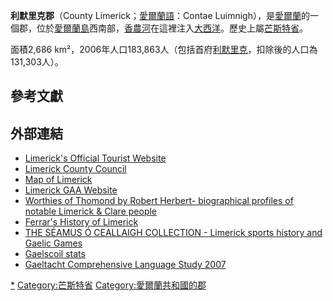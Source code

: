 {{Unreferenced|time=2018-09-08T14:18:03+00:00}}
{{Link style|time=2015-12-13T12:38:54+00:00}}
{{Infobox settlement
|name                   = 利默里克郡
|other_name             = <small>''Contae Luimnigh''</small>
|image_shield           =
|motto = ''Cuimhnigh ar Luimneach''{{spaces|2}}<small>([[Irish_language|Irish]])</small><br>"Remember Limerick"
|image_map              = Island_of_Ireland_location_map_Limerick.svg
|subdivision_type       = [[主权国家|國家]]
|subdivision_name       = [[愛爾蘭共和國|愛爾蘭]]
|subdivision_type1      = [[愛爾蘭省份|省份]]
|subdivision_name1      = [[芒斯特省|芒斯特]]
|subdivision_type3      = 下議院
|subdivision_name3      = [[:en:Kerry_North–West_Limerick_(Dáil_Éireann_constituency)|北凱瑞-西利默里克]]<br>[[:en:Limerick_(Dáil_Éireann_constituency)|利默里克]]<br>[[:en:Limerick_City_(Dáil_Éireann_constituency)|利默里克市]]
|subdivision_type4      = 歐盟議會
|subdivision_name4      = [[:en:South_(European_Parliament_constituency)|南]]
|area_total_km2         = 2755
|area_rank              = [[:en:List_of_Irish_counties_by_area|10th]]
|seat_type              = [[郡治|郡治]]
|seat                   = [[利默里克|利默里克]]
|government_type        = [[:en:Limerick_County_Council|郡議會]] 和 [[:en:Limerick_City_Council|市議會]]
|blank_name_sec1        = {{tsl|en|Vehicle registration plates of Ireland|愛爾蘭車輛牌照|車輛牌照}}
|blank_info_sec1        = LK 和 L
|population_total       = 191809<br/>(不含 [[利默里克|利默里克市]]134,703人 )
|population_rank        = [[:en:List_of_Irish_counties_by_population|8th]]
|population_as_of       = 2011
|website                = {{URL|www.limerick.ie}}
}}
'''利默里克郡'''（County Limerick；[[愛爾蘭語|愛爾蘭語]]：Contae Luimnigh），是[[愛爾蘭共和國|愛爾蘭]]的一個郡，位於[[愛爾蘭島|愛爾蘭島]]西南部，[[香農河|香農河]]在這裡注入[[大西洋|大西洋]]。歷史上屬[[芒斯特省|芒斯特省]]。

面積2,686 km²，2006年人口183,863人（包括首府[[利默里克|利默里克]]，扣除後的人口為131,303人）。

== 參考文獻 ==
{{Reflist}}

== 外部連結 ==
*[https://web.archive.org/web/20060721114615/http://www.visitlimerick.com/ Limerick's Official Tourist Website]
*[http://www.limerickcoco.ie/ Limerick County Council]{{Wayback|url=http://www.limerickcoco.ie/ |date=20060110044323 }}
*[https://web.archive.org/web/20081030113850/http://www.shamrockcottages.co.uk/maps/limerick.jpg Map of Limerick]
*[https://web.archive.org/web/20080109015758/http://limerick.gaa.ie/  Limerick GAA Website]
*[https://web.archive.org/web/20120206051216/http://www.limerickcity.ie/CityLibrary/LocalStudies/LocalStudiesBooksJournals/WorthiesofThomondbyRobertHerbertbiographicalprofilesofnotableLimerickClarepeople/ Worthies of Thomond by Robert Herbert- biographical profiles of notable Limerick & Clare people]
*[https://web.archive.org/web/20120206051224/http://www.limerickcity.ie/CityLibrary/LocalStudies/LocalStudiesBooksJournals/FerrarsHistoryofLimerick/ Ferrar's History of Limerick]
*[https://web.archive.org/web/20090213121425/http://askaboutireland.ie/show_narrative_page_by_place.do?page_id=2226 THE SÉAMUS Ó CEALLAIGH COLLECTION - Limerick sports history and Gaelic Games]
*[http://www.gaelscoileanna.ie/assets/Staitistic%C3%AD-2010-2011_Gaeilge.pdf Gaelscoil stats]{{Wayback|url=http://www.gaelscoileanna.ie/assets/Staitistic%C3%AD-2010-2011_Gaeilge.pdf |date=20120419091247 }}
* [https://web.archive.org/web/20131006183717/http://www.ahg.gov.ie/ie/Straiteis20BliaindonGhaeilge/Foilseachain/Staid%C3%A9ar%20Cuimsitheach%20Teangeola%C3%ADoch%20ar%20%C3%9As%C3%A1id%20na%20Gaeilge%20sa%20Ghaeltacht%20(achoimre).pdf Gaeltacht Comprehensive Language Study 2007]

{{coord|52|30|N|8|45|W|region:IE_type:adm1st_source:GNS-enwiki|display=title}}

{{愛爾蘭行政區劃}}
{{DEFAULTSORT:Limerick}}
[[Category:利默里克郡|*]]
[[Category:芒斯特省|Category:芒斯特省]]
[[Category:愛爾蘭共和國的郡|Category:愛爾蘭共和國的郡]]